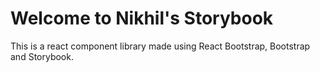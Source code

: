 
<Meta title="Storybook/Introduction" />

# Welcome to Nikhil's Storybook

<p className="fs-5">
  This is a react component library made using React Bootstrap, Bootstrap and
  Storybook.
</p>
